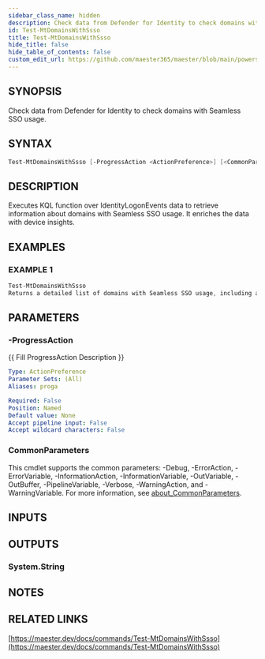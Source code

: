 ```yaml
---
sidebar_class_name: hidden
description: Check data from Defender for Identity to check domains with Seamless SSO usage.
id: Test-MtDomainsWithSsso
title: Test-MtDomainsWithSsso
hide_title: false
hide_table_of_contents: false
custom_edit_url: https://github.com/maester365/maester/blob/main/powershell/public/Test-MtDomainsWithSsso.ps1
---
```


## SYNOPSIS

Check data from Defender for Identity to check domains with Seamless SSO usage.

## SYNTAX

```powershell
Test-MtDomainsWithSsso [-ProgressAction <ActionPreference>] [<CommonParameters>]
```

## DESCRIPTION

Executes KQL function over IdentityLogonEvents data to retrieve information about domains with Seamless SSO usage.
It enriches the data with device insights.

## EXAMPLES

### EXAMPLE 1

```powershell
Test-MtDomainsWithSsso
Returns a detailed list of domains with Seamless SSO usage, including associated devices and their properties.
```

## PARAMETERS

### -ProgressAction

\{\{ Fill ProgressAction Description \}\}

```yaml
Type: ActionPreference
Parameter Sets: (All)
Aliases: proga

Required: False
Position: Named
Default value: None
Accept pipeline input: False
Accept wildcard characters: False
```

### CommonParameters

This cmdlet supports the common parameters: -Debug, -ErrorAction, -ErrorVariable, -InformationAction, -InformationVariable, -OutVariable, -OutBuffer, -PipelineVariable, -Verbose, -WarningAction, and -WarningVariable. For more information, see [about_CommonParameters](http://go.microsoft.com/fwlink/?LinkID=113216).

## INPUTS

## OUTPUTS

### System.String

## NOTES

## RELATED LINKS

[https://maester.dev/docs/commands/Test-MtDomainsWithSsso](https://maester.dev/docs/commands/Test-MtDomainsWithSsso)
